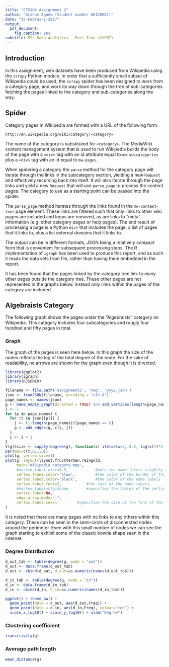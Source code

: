 ```yaml
---
title: "CT5104 Assignment 2"
author: "Graham Agnew (Student number 06120661)"
date: "25-February-2017"
output: 
  pdf_document: 
    fig_caption: yes
subtitle: MSc Data Analytics - Part Time (GYE07)
---
```


## Introduction

In this assignment, web datasets have been produced from Wikipedia using the `scrapy` Python module.  In order that a sufficiently small subset of Wikipedia could be used, the `scrapy` spider has been designed to work from a category page, and work its way down through the tree of sub-categories fetching the pages linked to the category and sub-categories along the way.

## Spider

Category pages in Wikipedia are formed with a URL of the following form:

`http://en.wikipedia.org/wiki/Category:<category>`

The name of the category is substituted for `<category>`.  The MediaWiki content management system that is used to run Wikipedia builds the body of the page with a `<div>` tag with an id attribute equal to `mw-subcategories` plus a `<div>` tag with an id equal to `mw-pages`.

When spidering a category the `parse` method for the category page will iterate through the links in the subcategory section, yielding a new `Request` and effectively recursing back into itself.  It will also iterate through the page links and yield a new `Request` that will use `parse_page` to process the content pages.  The category to use as a starting point can be passed into the spider.

The `parse_page` method iterates through the links found in the `mw-content-text` page element.  These links are filtered such that only links to other wiki pages are included and loops are removed, as are links to "meta" information (e.g. other category pages or help pages).  The end result of processing a page is a Python `dict` that includes the page, a list of pages that it links to, plus a list external domains that it links to.

The output can be in different formats, JSON being a relatively compact form that is convenient for subsequent processing steps.  The R implementation of `igraph` has been used to produce this report, and as such it reads the data sets from file, rather than having them embedded in the report.

It has been found that the pages linked by the category tree link to many other pages outside the category tree.  These other pages are not represented in the graphs below.  Instead only links within the pages of the category are included.

## Algebraists Category

The following graph shows the pages under the "Algebraists" category on Wikipedia.  This category includes four subcategories and rougly four hundred and fifty pages in total.  

### Graph

The graph of the pages is seen here below.  In this graph the size of the nodes reflects the log of the total degree of the node.  For the sake of readability, no arrows are shown for the graph even though it is directed.

```r
library(ggplot2)
library(igraph)
library(RJSONIO)

filename <- file.path('assignment2', 'twg', 'yyy2.json')
json <- fromJSON(filename, encoding = "utf-8")
page_names <- names(json)
g <- make_empty_graph(directed = TRUE) %>% add_vertices(length(page_names), name = page_names)
i <- 1
for (p in page_names) {
  for (t in json[[p]]) {
    j <- (1:length(page_names))[page_names == t]
    g <- add_edges(g, c(i, j))
  }
  i <- i + 1
}
V(g)$size <- sapply(degree(g), function(x) ifelse(x<2, 0.5, log(x)))*2
par(mai=c(0,0,1,0))
plot(g, vertex.size=1)
plot(g, layout=layout.fruchterman.reingold,	
     main='Wikipedia category map',
     #vertex.label.dist=0.5,			#puts the name labels slightly off the dots
     vertex.frame.color='blue', 		#the color of the border of the dots 
     vertex.label.color='black',		#the color of the name labels
     vertex.label.font=2,			#the font of the name labels
     #vertex.label=V(g)$name,		#specifies the lables of the vertices. in this case the 'name' attribute is used
     vertex.label=NA,
     edge.arrow.mode="-",
     vertex.label.cex=1			#specifies the size of the font of the labels. can also be made to vary
)
```
It is noted that there are many pages with no links to any others within this category.  These can be seen in the semi-circle of disconnected nodes around the perimeter.  Even with this small number of nodes we can see the graph starting to exhibit some of the classic bowtie shape seen in the internet.

### Degree Distribution

```r
d_out_tab <- table(degree(g, mode = "out"))
d_out <- data.frame(d_out_tab)
d_out <- cbind(d_out, d_out=as.numeric(names(d_out_tab)))

d_in_tab <- table(degree(g, mode = "in"))
d_in <- data.frame(d_in_tab)
d_in <- cbind(d_in, d_in=as.numeric(names(d_in_tab)))

ggplot() + theme_bw() +
  geom_point(data = d_out, aes(d_out,Freq)) +
  geom_point(data = d_in, aes(d_in,Freq), colour="red") +
  scale_x_log10() + scale_y_log10() + xlab("Degree")
```


### Clustering coefficient

```r
transitivity(g)
```

### Average path length

```r
mean_distance(g)
```

